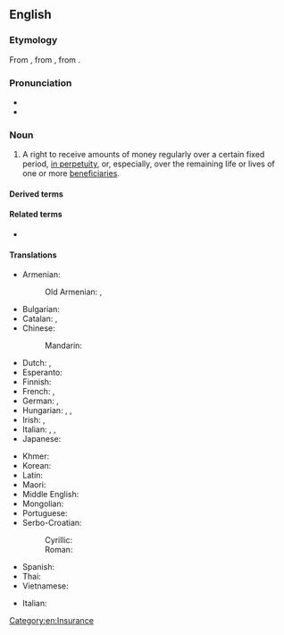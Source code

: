 ==English==
{{wikipedia}}

===Etymology===
From {{der|en|fr|annuité}}, from {{der|en|ML.|annuitās}}, from {{der|en|la|annuus|t=annual}}.

===Pronunciation===
* {{IPA|en|/əˈn(j)uɪti/}}
* {{audio|en|LL-Q1860 (eng)-Vininn126-annuity.wav|Audio (US)}}

===Noun===
{{en-noun}}

# {{lb|en|insurance|pensions}} A right to receive amounts of money regularly over a certain fixed period, [[in perpetuity]], or, especially, over the remaining life or lives of one or more [[beneficiary|beneficiaries]].

====Derived terms====
{{der2|en|annuitant|annuitize|retirement annuity contract|retirement annuity plan}}

====Related terms====
* {{l|en|perpetuity}}
{{col3|en|per annum|annual|perennial}}

====Translations====
{{trans-top|right to receive amounts of money regularly}}
* Armenian:
*: Old Armenian: {{t|xcl|եկամուտ}}, {{t|xcl|հաս}}
* Bulgarian: {{t|bg|годишна рента}}
* Catalan: {{t+|ca|pensió|f}}, {{t|ca|renda|f}}
* Chinese:
*: Mandarin: {{t+|cmn|年金|tr=niánjīn}}
* Dutch: {{t+|nl|lijfrente|f}}, {{t|nl|lijfrenteverzekering|f}}
* Esperanto: {{t-needed|eo}}
* Finnish: {{t|fi|annuiteetti}}
* French: {{t+|fr|rente|f}}, {{t+|fr|annuité|m}}
* German: {{t|de|Annuität|f}}, {{t+|de|Rente|f}}
* Hungarian: {{t+|hu|járadék}}, {{t+|hu|évjáradék}}, {{t|hu|annuitás}}
* Irish: {{t|ga|anáid|f}} {{qualifier|annual sum}}, {{t|ga|blianacht|f}} {{qualifier|savings plan}}
* Italian: {{t+|it|vitalizio|m}}, {{t+|it|appannaggio|m}}, {{t+|it|rendita|f}}
* Japanese: {{t+|ja|年金|tr=ねんきん, nenkin}}
{{trans-mid}}
* Khmer: {{t|km|ប្រាក់ប្រចាំឆ្នាំ}}
* Korean: {{t+|ko|연금}}
* Latin: {{t|la|annuum|n}}
* Maori: {{t|mi|moni-ā-tau}}
* Middle English: {{t|enm|pencioun}}
* Mongolian: {{t-needed|mn}}
* Portuguese: {{t|pt|anuidade|f}}
* Serbo-Croatian:
*: Cyrillic: {{t|sh|ануѝте̄т|m}}
*: Roman: {{t+|sh|anuìtēt|m}}
* Spanish: {{t+|es|anualidad|f}}
* Thai: {{t|th|เงินปี}}
* Vietnamese: {{t-needed|vi}}
{{trans-bottom}}

{{checktrans-top}}
{{trans-mid}}
* Italian: {{t+|it|annualità}}
{{trans-bottom}}

[[Category:en:Insurance]]